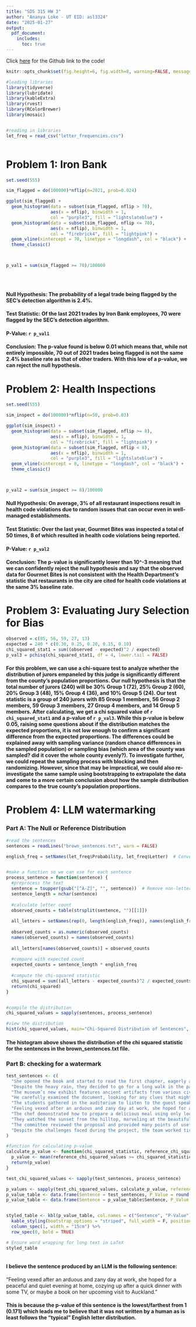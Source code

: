 ```yaml
---
title: "SDS 315 HW 3"
author: "Ananya Loke - UT EID: asl3324"
date: "2025-01-27"
output: 
  pdf_document:
    includes:
      toc: true
---
```



Click [here](https://github.com/ananyaloke/SDS-315-HW-3/) for the Github link to the code!


```r
knitr::opts_chunk$set(fig.height=6, fig.width=8, warning=FALSE, message = FALSE, tidy=TRUE, echo=FALSE, tidy.opts=list(width.cutoff=60))
```


```r
#loading libraries
library(tidyverse)
library(lubridate)
library(kableExtra)
library(rvest)
library(RColorBrewer)
library(mosaic)


#reading in libraries
let_freq = read_csv("letter_frequencies.csv")



```


# **Problem 1: Iron Bank**


```r

set.seed(555)

sim_flagged = do(100000)*nflip(n=2021, prob=0.024)

ggplot(sim_flagged) +   
  geom_histogram(data = subset(sim_flagged, nflip > 70), 
                 aes(x = nflip), binwidth = 1, 
                 col = "purple3", fill = "lightslateblue") +
  geom_histogram(data = subset(sim_flagged, nflip <= 70), 
                 aes(x = nflip), binwidth = 1, 
                 col = "firebrick4", fill = "lightpink") +
  geom_vline(xintercept = 70, linetype = "longdash", col = "black") +
  theme_classic()



p_val1 = sum(sim_flagged >= 70)/100000





```
 

#### Null Hypothesis: The probability of a legal trade being flagged by the SEC's detection algorithm is 2.4%. 
#### Test Statistic: Of the last 2021 trades by Iron Bank employees, 70 were flagged by the SEC’s detection algorithm. 
#### P-Value: `r p_val1`
#### Conclusion: The p-value found is below 0.01 which means that, while not entirely impossible, 70 out of 2021 trades being flagged is not the same 2.4% baseline rate as that of other traders. With this low of a p-value, we can reject the null hypothesis.  




# **Problem 2: Health Inspections**


```r
set.seed(555)

sim_inspect = do(100000)*nflip(n=50, prob=0.03)

ggplot(sim_inspect) +   
  geom_histogram(data = subset(sim_flagged, nflip >= 8), 
                 aes(x = nflip), binwidth = 1, 
                 col = "firebrick4", fill = "lightpink") +
  geom_histogram(data = subset(sim_flagged, nflip < 8), 
                 aes(x = nflip), binwidth = 1, 
                 col = "purple3", fill = "lightslateblue") +
  geom_vline(xintercept = 8, linetype = "longdash", col = "black") +
  theme_classic()



p_val2 = sum(sim_inspect >= 8)/100000

```


#### Null Hypothesis: On average, 3% of all restaurant inspections result in health code violations due to random issues that can occur even in well-managed establishments. 
#### Test Statistic: Over the last year, Gourmet Bites was inspected a total of 50 times, 8 of which resulted in health code violations being reported. 
#### P-Value: `r p_val2`
#### Conclusion: The p-value is significantly lower than 10^-3 meaning that we can confidently reject the null hypothesis and say that the observed data for Gourmet Bites is not consistent with the Health Department’s statistic that restaurants in the city are cited for health code violations at the same 3% baseline rate.




# **Problem 3: Evaluating Jury Selection for Bias**



```r
observed = c(85, 56, 59, 27, 13)
expected = 240 * c(0.30, 0.25, 0.20, 0.15, 0.10)
chi_squared_stat1 = sum((observed - expected)^2 / expected)
p_val3 = pchisq(chi_squared_stat1, df = 4, lower.tail = FALSE)


```

#### For this problem, we can use a chi-square test to analyze whether the distribution of jurors empaneled by this judge is significantly different from the county’s population proportions. Our null hypothesis is that the total number of jurors (240) will be 30% Group 1 (72), 25% Group 2 (60), 20% Group 3 (48), 15% Group 4 (36), and 10% Group 5 (24). Our test statistic is a group of 240 jurors with 85 Group 1 members, 56 Group 2 members, 59 Group 3 members, 27 Group 4 members, and 14 Group 5 members. After calculating, we get a chi squared value of `r chi_squared_stat1` and a p-value of `r p_val3`. While this p-value is below 0.05, raising some questions about if the distribution matches the expected proportions, it is not low enough to confirm a significant difference from the expected proportions. The differences could be explained away with sampling variance (random chance differences in the sampled population) or sampling bias (which area of the county was sampled? did it cover the whole county evenly?). To investigate further, we could repeat the sampling process with blocking and then randomizing. However, since that may be impractical, we could also re-investigate the same sample using bootstrapping to extrapolate the data and come to a more certain conclusion about how the sample distribution compares to the true county’s population proportions.






# **Problem 4: LLM watermarking**

### Part A: The Null or Reference Distribution



```r

#read the sentences
sentences = readLines("brown_sentences.txt", warn = FALSE)

english_freq = setNames(let_freq$Probability, let_freq$Letter)  # Convert data frame to named vector


#make a function so we can use for each sentence
process_sentence = function(sentence) {
  #preprocess the text
  sentence = toupper(gsub("[^A-Z]", "", sentence))  # Remove non-letters, convert to uppercase
  sentence_length = nchar(sentence)
  
  #calculate letter count
  observed_counts = table(strsplit(sentence, "")[[1]])
  
  all_letters = setNames(rep(0, length(english_freq)), names(english_freq))
  
  observed_counts = as.numeric(observed_counts)
  names(observed_counts) = names(observed_counts)
  
  all_letters[names(observed_counts)] = observed_counts
  
  #compare with expected count
  expected_counts = sentence_length * english_freq
  
  #compute the chi-squared statistic
  chi_squared = sum((all_letters - expected_counts)^2 / expected_counts, na.rm = TRUE)
  return(chi_squared)
}


#compile the distribution
chi_squared_values = sapply(sentences, process_sentence)

#view the distribution
hist(chi_squared_values, main="Chi-Squared Distribution of Sentences", xlab="Chi-Squared Statistic", breaks=30, col = "lightpink")


```

#### The histogram above shows the distribution of the chi squared statistic for the sentences in the brown_sentences.txt file. 


### Part B: checking for a watermark

```r

test_sentences <- c(
  "She opened the book and started to read the first chapter, eagerly anticipating what might come next.",
  "Despite the heavy rain, they decided to go for a long walk in the park, crossing the main avenue by the fountain in the center.",
  "The museum’s new exhibit features ancient artifacts from various civilizations around the world.",
  "He carefully examined the document, looking for any clues that might help solve the mystery.",
  "The students gathered in the auditorium to listen to the guest speaker’s inspiring lecture.",
  "Feeling vexed after an arduous and zany day at work, she hoped for a peaceful and quiet evening at home, cozying up after a quick dinner with some TV, or maybe a book on her upcoming visit to Auckland.",
  "The chef demonstrated how to prepare a delicious meal using only locally sourced ingredients, focusing mainly on some excellent dinner recipes from Spain.",
  "They watched the sunset from the hilltop, marveling at the beautiful array of colors in the sky.",
  "The committee reviewed the proposal and provided many points of useful feedback to improve the project’s effectiveness.",
  "Despite the challenges faced during the project, the team worked tirelessly to ensure its successful completion, resulting in a product that exceeded everyone’s expectations."
)

#function for calculating p-value
calculate_p_value <- function(chi_squared_statistic, reference_chi_squared_values) {
  p_value <- mean(reference_chi_squared_values >= chi_squared_statistic)
  return(p_value)
}

test_chi_squared_values <- sapply(test_sentences, process_sentence)

p_values <- sapply(test_chi_squared_values, calculate_p_value, reference_chi_squared_values = chi_squared_values)
p_value_table <- data.frame(Sentence = test_sentences, P_Value = round(p_values, 3))
p_value_table <- data.frame(Sentence = p_value_table$Sentence, P_Value = p_value_table$P_Value)


styled_table <- kbl(p_value_table, col.names = c("Sentence", "P-Value")) %>%
  kable_styling(bootstrap_options = "striped", full_width = F, position = "left") %>%
  column_spec(1, width = "15cm") %>%
  row_spec(0, bold = TRUE)

# Ensure word wrapping for long text in LaTeX
styled_table



```
#### I believe the sentence produced by an LLM is the following sentence:


"Feeling vexed after an arduous and zany day at work, she hoped for a peaceful and quiet evening at home, cozying up after a quick dinner with some TV, or maybe a book on her upcoming visit to Auckland."


#### This is because the p-value of this sentence is the lowest/farthest from 1 (0.171) which leads me to believe that it was not written by a human as is least follows the “typical” English letter distribution.


